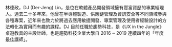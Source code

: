 林德政，DJ (Der-Jeng) Lin，是位在軟體產品開發領域擁有豐富資歷的專業經理人。過去二十多年來，他曾在半導體製造、供應鏈管理及資訊安全等不同領域參與各種專案，近年來也致力於將過去應用敏捷開發、專案管理及使用者經驗設計的方法轉化為實用而有趣的課程。DJ 目前任職於趨勢科技，是《UX in the Jungle》桌遊教具的主設計師，也是趨勢科技企業大學自 2016 ~ 2019 連續四年的「年度最佳講師」。
